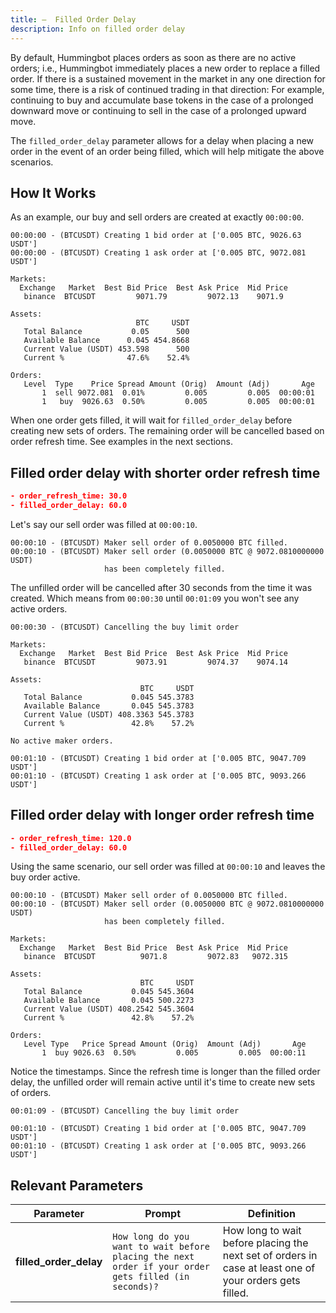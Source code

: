 ```yaml
---
title: —  Filled Order Delay
description: Info on filled order delay
---
```


By default, Hummingbot places orders as soon as there are no active orders; i.e., Hummingbot immediately places a new order to replace a filled order. If there is a sustained movement in the market in any one direction for some time, there is a risk of continued trading in that direction: For example, continuing to buy and accumulate base tokens in the case of a prolonged downward move or continuing to sell in the case of a prolonged upward move.

The `filled_order_delay` parameter allows for a delay when placing a new order in the event of an order being filled, which will help mitigate the above scenarios.

## How It Works

As an example, our buy and sell orders are created at exactly `00:00:00`.

```
00:00:00 - (BTCUSDT) Creating 1 bid order at ['0.005 BTC, 9026.63 USDT']
00:00:00 - (BTCUSDT) Creating 1 ask order at ['0.005 BTC, 9072.081 USDT']
```

```
Markets:
  Exchange   Market  Best Bid Price  Best Ask Price  Mid Price
   binance  BTCUSDT         9071.79         9072.13    9071.9

Assets:
                            BTC     USDT
   Total Balance           0.05      500
   Available Balance      0.045 454.8668
   Current Value (USDT) 453.598      500
   Current %              47.6%    52.4%

Orders:
   Level  Type    Price Spread Amount (Orig)  Amount (Adj)       Age
       1  sell 9072.081  0.01%         0.005         0.005  00:00:01
       1   buy  9026.63  0.50%         0.005         0.005  00:00:01
```

When one order gets filled, it will wait for `filled_order_delay` before creating new sets of orders. The remaining order will be cancelled based on order refresh time. See examples in the next sections.

## Filled order delay with shorter order refresh time

```json
- order_refresh_time: 30.0
- filled_order_delay: 60.0
```

Let's say our sell order was filled at `00:00:10`.

```
00:00:10 - (BTCUSDT) Maker sell order of 0.0050000 BTC filled.
00:00:10 - (BTCUSDT) Maker sell order (0.0050000 BTC @ 9072.0810000000 USDT)
                     has been completely filled.
```

The unfilled order will be cancelled after 30 seconds from the time it was created. Which means from `00:00:30` until `00:01:09` you won't see any active orders.

```
00:00:30 - (BTCUSDT) Cancelling the buy limit order
```

```
Markets:
  Exchange   Market  Best Bid Price  Best Ask Price  Mid Price
   binance  BTCUSDT         9073.91         9074.37    9074.14

Assets:
                             BTC     USDT
   Total Balance           0.045 545.3783
   Available Balance       0.045 545.3783
   Current Value (USDT) 408.3363 545.3783
   Current %               42.8%    57.2%

No active maker orders.
```

```
00:01:10 - (BTCUSDT) Creating 1 bid order at ['0.005 BTC, 9047.709 USDT']
00:01:10 - (BTCUSDT) Creating 1 ask order at ['0.005 BTC, 9093.266 USDT']
```

## Filled order delay with longer order refresh time

```json
- order_refresh_time: 120.0
- filled_order_delay: 60.0
```

Using the same scenario, our sell order was filled at `00:00:10` and leaves the buy order active.

```
00:00:10 - (BTCUSDT) Maker sell order of 0.0050000 BTC filled.
00:00:10 - (BTCUSDT) Maker sell order (0.0050000 BTC @ 9072.0810000000 USDT)
                     has been completely filled.
```

```
Markets:
  Exchange   Market  Best Bid Price  Best Ask Price  Mid Price
   binance  BTCUSDT          9071.8         9072.83   9072.315

Assets:
                             BTC     USDT
   Total Balance           0.045 545.3604
   Available Balance       0.045 500.2273
   Current Value (USDT) 408.2542 545.3604
   Current %               42.8%    57.2%

Orders:
   Level Type   Price Spread Amount (Orig)  Amount (Adj)       Age
       1  buy 9026.63  0.50%         0.005         0.005  00:00:11
```

Notice the timestamps. Since the refresh time is longer than the filled order delay, the unfilled order will remain active until it's time to create new sets of orders.

```
00:01:09 - (BTCUSDT) Cancelling the buy limit order
```

```
00:01:10 - (BTCUSDT) Creating 1 bid order at ['0.005 BTC, 9047.709 USDT']
00:01:10 - (BTCUSDT) Creating 1 ask order at ['0.005 BTC, 9093.266 USDT']
```

## Relevant Parameters

| Parameter              | Prompt                                                                                               | Definition                                                                                              |
| ---------------------- | ---------------------------------------------------------------------------------------------------- | ------------------------------------------------------------------------------------------------------- |
| **filled_order_delay** | `How long do you want to wait before placing the next order if your order gets filled (in seconds)?` | How long to wait before placing the next set of orders in case at least one of your orders gets filled. |

